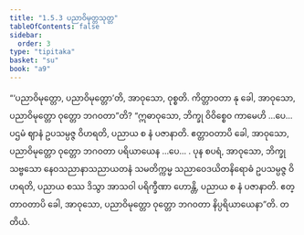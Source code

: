 ```yaml
---
title: "1.5.3 ပညာဝိမုတ္တသုတ္တ"
tableOfContents: false
sidebar:
  order: 3
type: "tipitaka"
basket: "su"
book: "a9"
---
```



<DynamicBreadcrumb />

<Division number="44" book="a9" e="ch" v="17" p="245">

<Paragraph number="376" book="a9">
“‘ပညာဝိမုတ္တော, ပညာဝိမုတ္တော’တိ, အာဝုသော, ဝုစ္စတိ. ကိတ္တာဝတာ နု ခေါ, အာဝုသော, ပညာဝိမုတ္တော ဝုတ္တော ဘဂဝတာ”တိ?
</Paragraph>

<Paragraph number="377" book="a9">
“ဣဓာဝုသော, ဘိက္ခု ဝိဝိစ္စေဝ ကာမေဟိ …ပေ…  ပဌမံ ဈာနံ ဥပသမ္ပဇ္ဇ ဝိဟရတိ, ပညာယ စ နံ ပဇာနာတိ. ဧတ္တာဝတာပိ ခေါ, အာဝုသော, ပညာဝိမုတ္တော ဝုတ္တော ဘဂဝတာ ပရိယာယေန …ပေ… .
</Paragraph>

<Paragraph number="378" book="a9">
ပုန စပရံ, အာဝုသော, ဘိက္ခု သဗ္ဗသော နေဝသညာနာသညာယတနံ သမတိက္ကမ္မ သညာဝေဒယိတနိရောဓံ ဥပသမ္ပဇ္ဇ ဝိဟရတိ, ပညာယ စဿ ဒိသွာ အာသဝါ ပရိက္ခီဏာ ဟောန္တိ, ပညာယ စ နံ ပဇာနာတိ. ဧတ္တာဝတာပိ ခေါ, အာဝုသော, ပညာဝိမုတ္တော ဝုတ္တော ဘဂဝတာ နိပ္ပရိယာယေနာ”တိ.

</Paragraph>
</Division>

<Paragraph number="379" type="center" book="a9">
တတိယံ.
</Paragraph>